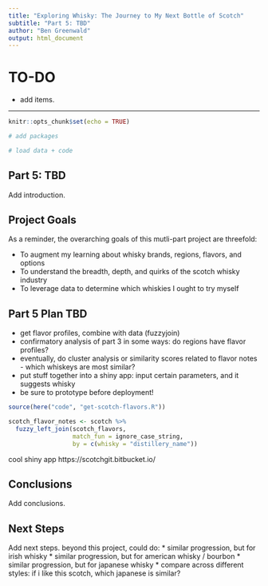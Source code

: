 ```yaml
---
title: "Exploring Whisky: The Journey to My Next Bottle of Scotch"
subtitle: "Part 5: TBD"
author: "Ben Greenwald"
output: html_document
---
```


# TO-DO
* add items.

---
```r
knitr::opts_chunk$set(echo = TRUE)

# add packages
```

```r
# load data + code
```

## Part 5: TBD
Add introduction. 

## Project Goals
As a reminder, the overarching goals of this mutli-part project are threefold:

* To augment my learning about whisky brands, regions, flavors, and options
* To understand the breadth, depth, and quirks of the scotch whisky industry
* To leverage data to determine which whiskies I ought to try myself

## Part 5 Plan TBD
* get flavor profiles, combine with data (fuzzyjoin)
* confirmatory analysis of part 3 in some ways: do regions have flavor profiles?
* eventually, do cluster analysis or similarity scores related to flavor notes - which whiskeys are most similar?
* put stuff together into a shiny app: input certain parameters, and it suggests whisky
* be sure to prototype before deployment!

```r
source(here("code", "get-scotch-flavors.R"))
```

```r
scotch_flavor_notes <- scotch %>% 
  fuzzy_left_join(scotch_flavors,
                  match_fun = ignore_case_string,
                  by = c(whisky = "distillery_name"))
```

cool shiny app
https://scotchgit.bitbucket.io/

## Conclusions
Add conclusions. 

## Next Steps
Add next steps.
beyond this project, could do:
* similar progression, but for irish whisky
* similar progression, but for american whisky / bourbon
* similar progression, but for japanese whisky
* compare across different styles: if i like this scotch, which japanese is similar?